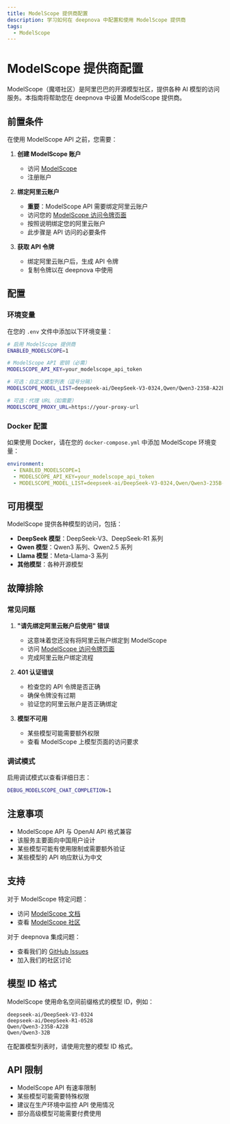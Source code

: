 ```yaml
---
title: ModelScope 提供商配置
description: 学习如何在 deepnova 中配置和使用 ModelScope 提供商
tags:
  - ModelScope
---
```


# ModelScope 提供商配置

ModelScope（魔塔社区）是阿里巴巴的开源模型社区，提供各种 AI 模型的访问服务。本指南将帮助您在 deepnova 中设置 ModelScope 提供商。

## 前置条件

在使用 ModelScope API 之前，您需要：

1. **创建 ModelScope 账户**

   - 访问 [ModelScope](https://www.modelscope.cn/)
   - 注册账户

2. **绑定阿里云账户**

   - **重要**：ModelScope API 需要绑定阿里云账户
   - 访问您的 [ModelScope 访问令牌页面](https://www.modelscope.cn/my/myaccesstoken)
   - 按照说明绑定您的阿里云账户
   - 此步骤是 API 访问的必要条件

3. **获取 API 令牌**
   - 绑定阿里云账户后，生成 API 令牌
   - 复制令牌以在 deepnova 中使用

## 配置

### 环境变量

在您的 `.env` 文件中添加以下环境变量：

```bash
# 启用 ModelScope 提供商
ENABLED_MODELSCOPE=1

# ModelScope API 密钥（必需）
MODELSCOPE_API_KEY=your_modelscope_api_token

# 可选：自定义模型列表（逗号分隔）
MODELSCOPE_MODEL_LIST=deepseek-ai/DeepSeek-V3-0324,Qwen/Qwen3-235B-A22B

# 可选：代理 URL（如需要）
MODELSCOPE_PROXY_URL=https://your-proxy-url
```

### Docker 配置

如果使用 Docker，请在您的 `docker-compose.yml` 中添加 ModelScope 环境变量：

```yaml
environment:
  - ENABLED_MODELSCOPE=1
  - MODELSCOPE_API_KEY=your_modelscope_api_token
  - MODELSCOPE_MODEL_LIST=deepseek-ai/DeepSeek-V3-0324,Qwen/Qwen3-235B-A22B
```

## 可用模型

ModelScope 提供各种模型的访问，包括：

- **DeepSeek 模型**：DeepSeek-V3、DeepSeek-R1 系列
- **Qwen 模型**：Qwen3 系列、Qwen2.5 系列
- **Llama 模型**：Meta-Llama-3 系列
- **其他模型**：各种开源模型

## 故障排除

### 常见问题

1. **"请先绑定阿里云账户后使用" 错误**

   - 这意味着您还没有将阿里云账户绑定到 ModelScope
   - 访问 [ModelScope 访问令牌页面](https://www.modelscope.cn/my/myaccesstoken)
   - 完成阿里云账户绑定流程

2. **401 认证错误**

   - 检查您的 API 令牌是否正确
   - 确保令牌没有过期
   - 验证您的阿里云账户是否正确绑定

3. **模型不可用**
   - 某些模型可能需要额外权限
   - 查看 ModelScope 上模型页面的访问要求

### 调试模式

启用调试模式以查看详细日志：

```bash
DEBUG_MODELSCOPE_CHAT_COMPLETION=1
```

## 注意事项

- ModelScope API 与 OpenAI API 格式兼容
- 该服务主要面向中国用户设计
- 某些模型可能有使用限制或需要额外验证
- 某些模型的 API 响应默认为中文

## 支持

对于 ModelScope 特定问题：

- 访问 [ModelScope 文档](https://www.modelscope.cn/docs)
- 查看 [ModelScope 社区](https://www.modelscope.cn/community)

对于 deepnova 集成问题：

- 查看我们的 [GitHub Issues](https://github.com/lobehub/lobe-chat/issues)
- 加入我们的社区讨论

## 模型 ID 格式

ModelScope 使用命名空间前缀格式的模型 ID，例如：

```
deepseek-ai/DeepSeek-V3-0324
deepseek-ai/DeepSeek-R1-0528
Qwen/Qwen3-235B-A22B
Qwen/Qwen3-32B
```

在配置模型列表时，请使用完整的模型 ID 格式。

## API 限制

- ModelScope API 有速率限制
- 某些模型可能需要特殊权限
- 建议在生产环境中监控 API 使用情况
- 部分高级模型可能需要付费使用
